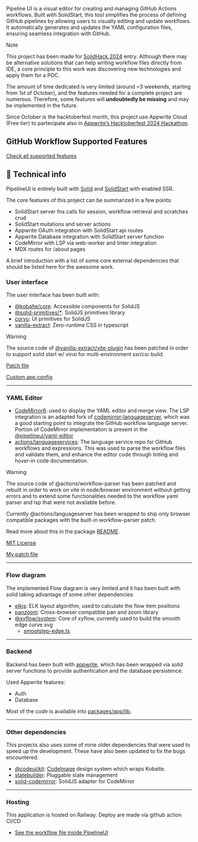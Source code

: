
Pipeline UI is a visual editor for creating and managing GitHub Actions workflows.
Built with SolidStart, this tool simplifies the process of defining GitHub pipelines
by allowing users to visually editing and update workflows. It automatically generates and
updates the YAML configuration files, ensuring seamless integration with GitHub.

> [!NOTE]
>
> This project has been made for [SolidHack 2024](https://www.solidjs.com/blog/solidhack-2024-announcement) entry. Although there may be alternative solutions that can help writing workflow files
> directly from IDE, a core principle to this work was discovering new technologies and apply them for a POC.
>
> The amount of time dedicated is very limited (around ~3 weekends, starting from 1st of October), and the features needed for a complete project are numerous.
> Therefore, some features will **undoubtedly be missing** and may be implemented in the future.
>
> Since October is the hacktoberfest month, this project use Appwrite Cloud (Free tier) to partecipate also in [Appwrite’s Hacktoberfest 2024 Hackathon](https://appwrite.io/blog/post/appwrite-hacktoberfest-hackathon-2024).

## GitHub Workflow Supported Features

[Check all supported features](/about/supported-workflow-features)

## 🤖 Technical info

PipelineUI is entirely built with [Solid](https://github.com/solidjs/solid) and [SolidStart](https://github.com/solidjs/solid-start)
with enabled SSR.

The core features of this project can be summarized in a few points:

- SolidStart server fns calls for session, workflow retrieval and scratches crud
- SolidStart mutations and server actions
- Appwrite OAuth integration with SolidStart api routes
- Appwrite Database integration with SolidStart server function
- CodeMirror with LSP via web-worker and linter integration
- MDX routes for /about pages

A brief introduction with a list of some core external dependencies that should be listed here for the awesome work.

### User interface

The user interface has been built with:

- [@kobalte/core](https://github.com/kobaltedev/kobalte): Accessible components for SolidJS
- [@solid-primitives/\*](https://github.com/solidjs-community/solid-primitives): SolidJS primitives library
- [corvu](https://corvu.dev/): UI primitives for SolidJS
- [vanilla-extract](https://vanilla-extract.style/): Zero-runtime CSS in typescript

> [!WARNING]
>
> The source code of [@vanilla-extract/vite-plugin](https://github.com/vanilla-extract-css/vanilla-extract/tree/master/packages/vite-plugin) has been patched
> in order to support solid start w/ vinxi for multi-environment ssr/csr build.
>
> [Patch file](https://github.com/riccardoperra/pipelineui/blob/main/patches/%40vanilla-extract__vite-plugin%404.0.17.patch)
>
> [Custom app config](https://github.com/riccardoperra/pipelineui/blob/main/packages/app/app.config.ts)

---

### YAML Editor

- [CodeMirror6](https://codemirror.net/): used to display the YAML editor and merge view. The LSP integration is an
  adapted fork of [codemirror-languageserver](https://github.com/FurqanSoftware/codemirror-languageserver), which was a
  good starting point to integrate the GitHub workflow language server. Portion of CodeMirror implementation is present in the [@pipelineui/yaml-editor](./packages/yaml-editor)
- [actions/languageservices](https://github.com/actions/languageservices): The language service repo for GitHub
  workflows and expressions. This was used to parse the workflow files and validate them, and enhance the editor code
  through linting and hover-in code documentation.

> [!WARNING]
>
> The source code of @actions/workflow-parser has been patched and rebuilt in order to work on vite in node/browser environment without getting errors and to
> extend some functionalities needed to the workflow yaml parser and lsp that were not available before.
>
> Currently @actions/languageserver has been wrapped to ship only browser compatible packages with the built-in workflow-parser patch.
>
> Read more about this in the package [README](https://github.com/riccardoperra/pipelineui/tree/main/packages/workflow-parser).
>
> [MIT License](https://github.com/actions/languageservices/blob/main/LICENSE)
>
> [My patch file](https://github.com/riccardoperra/pipelineui/blob/main/patches/%40actions__workflow-parser%400.3.13.patch)

---

### Flow diagram

The implemented Flow diagram is very limited and it has been built with solid taking advantage of some other dependencies:

- [elkjs](https://github.com/kieler/elkjs): ELK layout algorithm, used to calculate the flow item positions
- [panzoom](https://github.com/anvaka/panzoom): Cross-browser compatible pan and zoom library
- [@xyflow/system](https://github.com/xyflow/xyflow): Core of xyflow, currently used to build the smooth edge curve
  svg
  - [smootstep-edge.ts](https://github.com/xyflow/xyflow/blob/97fdff59d40071aee0b3192f7b571c6bdd4d09fd/packages/system/src/utils/edges/smoothstep-edge.ts#L215)

---

### Backend

Backend has been built with [appwrite](https://appwrite.io/), which has been wrapped via solid server functions
to provide authentication and the database persistence.

Used Appwrite features:

- Auth
- Database

Most of the code is available into [packages/app/lib](https://github.com/riccardoperra/pipelineui/tree/main/packages/app/src/lib).

---

### Other dependencies

This projects also uses some of mine older dependencies that were used to speed up the development.
These have also been updated to fix the bugs encountered.

- [@codeui/kit](https://github.com/riccardoperra/codeui): [CodeImage](https://github.com/riccardoperra/codeimage) design
  system which wraps Kobalte.
- [statebuilder](https://github.com/riccardoperra/statebuilder): Pluggable state management
- [solid-codemirror](https://github.com/riccardoperra/solid-codemirror): SolidJS adapter for CodeMirror

---

### Hosting

This application is hosted on Railway. Deploy are made via github action CI/CD

- [See the workflow file inside PipelineUI](https://pipelineui.dev/editor/riccardoperra/pipelineui/main/.github/workflows/deploy.yml)
